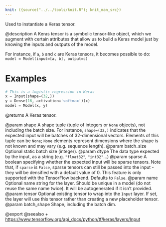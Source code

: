 ```yaml
---
knit: ({source("../../tools/knit.R"); knit_man_src})
---
```

Used to instantiate a Keras tensor.

@description
A Keras tensor is a symbolic tensor-like object, which we augment with
certain attributes that allow us to build a Keras model just by knowing the
inputs and outputs of the model.

For instance, if `a`, `b` and `c` are Keras tensors,
it becomes possible to do:
`model = Model(input=[a, b], output=c)`

# Examples
```python
# This is a logistic regression in Keras
x = Input(shape=(32,))
y = Dense(16, activation='softmax')(x)
model = Model(x, y)
```

@returns
A Keras tensor.

@param shape A shape tuple (tuple of integers or `None` objects),
    not including the batch size.
    For instance, `shape=(32,)` indicates that the expected input
    will be batches of 32-dimensional vectors. Elements of this tuple
    can be `None`; `None` elements represent dimensions where the shape
    is not known and may vary (e.g. sequence length).
@param batch_size Optional static batch size (integer).
@param dtype The data type expected by the input, as a string
    (e.g. `"float32"`, `"int32"`...)
@param sparse A boolean specifying whether the expected input will be sparse
    tensors. Note that, if `sparse` is `False`, sparse tensors can still
    be passed into the input - they will be densified with a default
    value of 0. This feature is only supported with the TensorFlow
    backend. Defaults to `False`.
@param name Optional name string for the layer.
    Should be unique in a model (do not reuse the same name twice).
    It will be autogenerated if it isn't provided.
@param tensor Optional existing tensor to wrap into the `Input` layer.
    If set, the layer will use this tensor rather
    than creating a new placeholder tensor.
@param batch_shape Shape, including the batch dim.

@export
@seealso
+ <https://www.tensorflow.org/api_docs/python/tf/keras/layers/Input>
